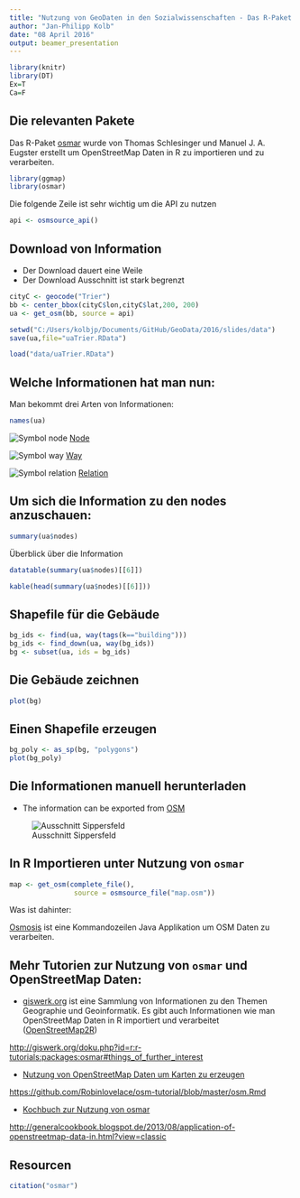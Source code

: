 ```yaml
---
title: "Nutzung von GeoDaten in den Sozialwissenschaften - Das R-Paket osmar"
author: "Jan-Philipp Kolb"
date: "08 April 2016"
output: beamer_presentation
---
```


```r
library(knitr)
library(DT)
Ex=T
Ca=F
```


## Die relevanten Pakete

Das R-Paket [osmar](https://cran.r-project.org/web/packages/osmar/index.html) wurde von Thomas Schlesinger und Manuel J. A. Eugster erstellt um OpenStreetMap Daten in R zu importieren und zu verarbeiten. 

```r
library(ggmap)
library(osmar)
```

Die folgende Zeile ist sehr wichtig um die API zu nutzen
```r
api <- osmsource_api()
```

## Download von Information

- Der Download dauert eine Weile
- Der Download Ausschnitt ist stark begrenzt

```r
cityC <- geocode("Trier")
bb <- center_bbox(cityC$lon,cityC$lat,200, 200)
ua <- get_osm(bb, source = api)
```

```r
setwd("C:/Users/kolbjp/Documents/GitHub/GeoData/2016/slides/data")
save(ua,file="uaTrier.RData")
```

```r
load("data/uaTrier.RData")
```


## Welche Informationen hat man nun:

Man bekommt drei Arten von Informationen:

```r
names(ua)
```

![Symbol node](figure/30px-Osm_element_node.svg.png) [Node](http://wiki.openstreetmap.org/wiki/Elements#Node)

![Symbol way](figure/30px-Osm_element_way.svg.png) [Way](http://wiki.openstreetmap.org/wiki/Elements#Way)

![Symbol relation](figure/30px-Osm_element_relation.svg.png) [Relation](http://wiki.openstreetmap.org/wiki/Relation)


## Um sich die Information zu den nodes anzuschauen:

```r
summary(ua$nodes)
```

Überblick über die Information

```r
datatable(summary(ua$nodes)[[6]])
```

```r
kable(head(summary(ua$nodes)[[6]]))
```

## Shapefile für die Gebäude

```r
bg_ids <- find(ua, way(tags(k=="building")))
bg_ids <- find_down(ua, way(bg_ids))
bg <- subset(ua, ids = bg_ids)
```

## Die Gebäude zeichnen

```r
plot(bg)
```

## Einen Shapefile erzeugen

```r
bg_poly <- as_sp(bg, "polygons")  
plot(bg_poly)
```


## Die Informationen manuell herunterladen

- The information can be exported from [OSM](https://www.openstreetmap.org/export)


![Ausschnitt Sippersfeld](figure/Sippersfeld.png)

## In R Importieren unter Nutzung von `osmar`

```r
map <- get_osm(complete_file(), 
                source = osmsource_file("map.osm"))
```

Was ist dahinter:

[Osmosis](http://wiki.openstreetmap.org/wiki/Osmosis/Detailed_Usage_0.44#--tag-filter_.28--tf.29) ist eine Kommandozeilen Java Applikation um OSM Daten zu verarbeiten.

## Mehr Tutorien zur Nutzung von `osmar` und OpenStreetMap Daten:

- [giswerk.org](http://giswerk.org/)
ist eine Sammlung von Informationen zu den Themen Geographie und Geoinformatik. Es gibt auch Informationen wie man OpenStreetMap Daten in R importiert und verarbeitet ([OpenStreetMap2R ](http://giswerk.org/doku.php?id=r:r-tutorials:packages:osmar#things_of_further_interest))

<http://giswerk.org/doku.php?id=r:r-tutorials:packages:osmar#things_of_further_interest>

- [Nutzung von OpenStreetMap Daten um Karten zu erzeugen](https://github.com/Robinlovelace/osm-tutorial/blob/master/osm.Rmd)

<https://github.com/Robinlovelace/osm-tutorial/blob/master/osm.Rmd>

- [Kochbuch zur Nutzung von osmar](http://generalcookbook.blogspot.de/2013/08/application-of-openstreetmap-data-in.html?view=classic)

<http://generalcookbook.blogspot.de/2013/08/application-of-openstreetmap-data-in.html?view=classic>

## Resourcen

```r
citation("osmar")
```


